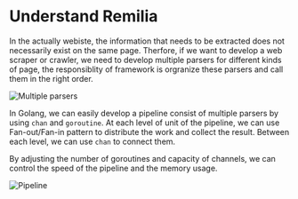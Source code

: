 # Understand Remilia

In the actually webiste, the information that needs to be extracted does not necessarily exist on the same page. Therfore, if we want to develop a web scraper or crawler, we need to develop multiple parsers for different kinds of page, the responsiblity of framework is orgranize these parsers and call them in the right order.

![Multiple parsers](/img/understand-remilia/multiple-parsers.png)

In Golang, we can easily develop a pipeline consist of multiple parsers by using `chan` and `goroutine`. At each level of unit of the pipeline, we can use Fan-out/Fan-in pattern to distribute the work and collect the result. Between each level, we can use `chan` to connect them.

By adjusting the number of goroutines and capacity of channels, we can control the speed of the pipeline and the memory usage.

![Pipeline](/img/understand-remilia/pipeline.png)
